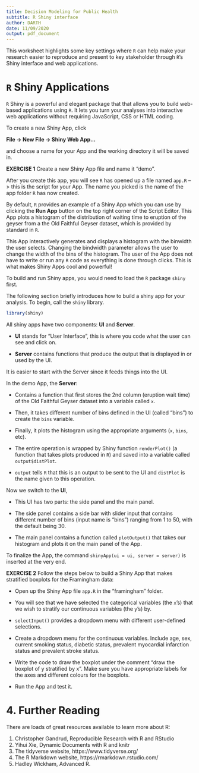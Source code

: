 ---
title: Decision Modeling for Public Health
subtitle: R Shiny interface
author: DARTH
date: 11/09/2020
output: pdf_document
---

This worksheet highlights some key settings where `R` can help make your research easier to reproduce and present to key stakeholder through `R`'s Shiny interface and web applications.

# `R` Shiny Applications

`R` Shiny is a powerful and elegant package that that allows you to build web-based applications using `R`. It lets you turn your analyses into interactive web applications without requiring JavaScript, CSS or HTML coding. 

To create a new Shiny App, click

**File -> New File -> Shiny Web App...**

and choose a name for your App and the working directory it will be saved in.

**EXERCISE 1** Create a new Shiny App file and name it "demo". 

After you create this app, you will see `R` has opened up a file named `app.R` --> this is the script for your App. The name you picked is the name of the app folder `R` has now created.

By default, `R` provides an example of a Shiny App which you can use by clicking the **Run App** button on the top right corner of the Script Editor. This App plots a histogram of the distribution of waiting time to eruption of the geyser from a the Old Faithful Geyser dataset, which is provided by standard in `R`.

This App interactively generates and displays a histogram with the binwidth the user selects. Changing the bindwidth parameter allows the user to change the width of the bins of the histogram. The user of the App does not have to write or run any `R` code as everything is done through clicks. This is what makes Shiny Apps cool and powerful!

To build and run Shiny apps, you would need to load the `R` package `shiny` first.

The following section briefly introduces how to build a shiny app for your analysis. To begin, call the `shiny` library.

```{r, warning = FALSE, message = FALSE}
library(shiny)
```

All shiny apps have two components: **UI** and **Server**.

- **UI** stands for "User Interface", this is where you code what the user can see and click on.

- **Server** contains functions that produce the output that is displayed in or used by the UI.

It is easier to start with the Server since it feeds things into the UI.

In the demo App, the **Server**:

- Contains a function that first stores the 2nd column (eruption wait time) of the Old Faithful Geyser dataset into a variable called `x`.

- Then, it takes different number of bins defined in the UI (called "bins") to create the `bins` variable. 

- Finally, it plots the histogram using the appropriate arguments (`x`, `bins`, etc).

- The entire operation is wrapped by Shiny function `renderPlot()` (a function that takes plots produced in `R`) and saved into a variable called `output$distPlot`. 

- `output` tells `R` that this is an output to be sent to the UI and `distPlot` is the name given to this operation.

Now we switch to the **UI**,

- This UI has two parts: the side panel and the main panel.

- The side panel contains a side bar with slider input that contains different number of bins (input name is "bins") ranging from 1 to 50, with the default being 30. 

- The main panel contains a function called `plotOutput()` that takes our histogram and plots it on the main panel of the App.

To finalize the App, the command `shinyApp(ui = ui, server = server)` is inserted at the very end.

**EXERCISE 2** Follow the steps below to build a Shiny App that makes stratified boxplots for the Framingham data:

- Open up the Shiny App file `app.R` in the "framingham" folder.

- You will see that we have selected the categorical variables (the `x`'s) that we wish to stratify our continuous variables (the `y`'s) by. 

- `selectInput()` provides a dropdown menu with different user-defined selections.

- Create a dropdown menu for the continuous variables. Include age, sex, current smoking status, diabetic status, prevalent myocardial infarction status and prevalent stroke status.

- Write the code to draw the boxplot under the comment "draw the boxplot of y stratified by x". Make sure you have appropriate labels for the axes and different colours for the boxplots.

- Run the App and test it.

# 4. Further Reading
  
There are loads of great resources available to learn more about R:

1. Christopher Gandrud, Reproducible Research with R and RStudio
2. Yihui Xie, Dynamic Documents with R and knitr
3. The tidyverse website, https://www.tidyverse.org/
4. The R Markdown website, https://rmarkdown.rstudio.com/
5. Hadley Wickham, Advanced R.

